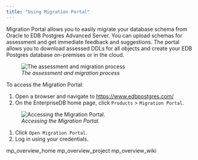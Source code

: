 ```yaml
---
title: "Using Migration Portal"
---
```


<div id="mp_using_portal" class="registered_link"></div>


Migration Portal allows you to easily migrate your database schema from Oracle to EDB Postgres Advanced Server. You can upload schemas for assessment and get immediate feedback and suggestions. The portal allows you to download assessed DDLs for all objects and create your EDB Postgres database on-premises or in the cloud.

<figure><img src="../images/mp_using_portal.png" class="align-center" alt="The assessment and migration process" /><figcaption aria-hidden="true"><em>The assessment and migration process</em></figcaption></figure>

To access the Migration Portal:

1.  Open a browser and navigate to <https://www.edbpostgres.com/>
2.  On the EnterpriseDB home page, click `Products` &gt; `Migration Portal`.

<figure><img src="../images/mp_using_portal_accessing.png" class="align-center" alt="Accessing the Migration Portal." /><figcaption aria-hidden="true"><em>Accessing the Migration Portal.</em></figcaption></figure>

1.  Click `Open Migration Portal`.
2.  Log in using your credentials.

<div class="toctree" maxdepth="3">

mp\_overview\_home mp\_overview\_project mp\_overview\_wiki

</div>
